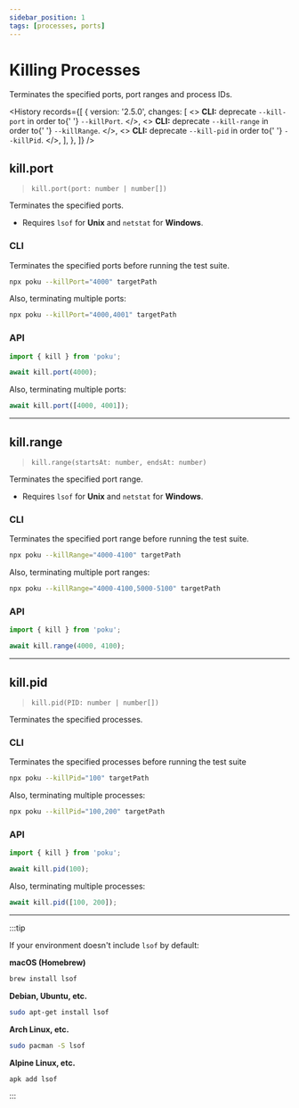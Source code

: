 ```yaml
---
sidebar_position: 1
tags: [processes, ports]
---
```



# Killing Processes

Terminates the specified ports, port ranges and process IDs.

<History
  records={[
    {
      version: '2.5.0',
      changes: [
        <>
          <strong>CLI:</strong> deprecate <code>--kill-port</code> in order to{' '}
          <code>--killPort</code>.
        </>,
        <>
          <strong>CLI:</strong> deprecate <code>--kill-range</code> in order to{' '}
          <code>--killRange</code>.
        </>,
        <>
          <strong>CLI:</strong> deprecate <code>--kill-pid</code> in order to{' '}
          <code>--killPid</code>.
        </>,
      ],
    },
  ]}
/>

## kill.port

> `kill.port(port: number | number[])`

Terminates the specified ports.

- Requires `lsof` for **Unix** and `netstat` for **Windows**.

### CLI

Terminates the specified ports before running the test suite.

```bash
npx poku --killPort="4000" targetPath
```

Also, terminating multiple ports:

```bash
npx poku --killPort="4000,4001" targetPath
```

### API

```ts
import { kill } from 'poku';

await kill.port(4000);
```

Also, terminating multiple ports:

```ts
await kill.port([4000, 4001]);
```

---

## kill.range

> `kill.range(startsAt: number, endsAt: number)`

Terminates the specified port range.

- Requires `lsof` for **Unix** and `netstat` for **Windows**.

### CLI

Terminates the specified port range before running the test suite.

```bash
npx poku --killRange="4000-4100" targetPath
```

Also, terminating multiple port ranges:

```bash
npx poku --killRange="4000-4100,5000-5100" targetPath
```

### API

```ts
import { kill } from 'poku';

await kill.range(4000, 4100);
```

---

## kill.pid

> `kill.pid(PID: number | number[])`

Terminates the specified processes.

### CLI

Terminates the specified processes before running the test suite

```bash
npx poku --killPid="100" targetPath
```

Also, terminating multiple processes:

```bash
npx poku --killPid="100,200" targetPath
```

### API

```ts
import { kill } from 'poku';

await kill.pid(100);
```

Also, terminating multiple processes:

```ts
await kill.pid([100, 200]);
```

---

:::tip

If your environment doesn't include `lsof` by default:

**macOS (Homebrew)**

```sh
brew install lsof
```

**Debian, Ubuntu, etc.**

```sh
sudo apt-get install lsof
```

**Arch Linux, etc.**

```sh
sudo pacman -S lsof
```

**Alpine Linux, etc.**

```sh
apk add lsof
```

:::
